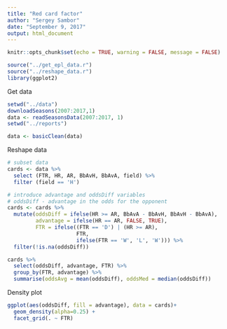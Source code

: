 ```yaml
---
title: "Red card factor"
author: "Sergey Sambor"
date: "September 9, 2017"
output: html_document
---
```


```r
knitr::opts_chunk$set(echo = TRUE, warning = FALSE, message = FALSE)
```

```r
source("../get_epl_data.r")
source("../reshape_data.r")
library(ggplot2)
```

Get data
```r
setwd("../data")
downloadSeasons(2007:2017,1)
data <- readSeasonsData(2007:2017, 1)
setwd("../reports")

data <- basicClean(data)
```

Reshape data
```r
# subset data
cards <- data %>% 
  select (FTR, HR, AR, BbAvH, BbAvA, field) %>% 
  filter (field == 'H')

# introduce advantage and oddsDiff variables
# oddsDiff - advantage in the odds for the opponent
cards <- cards %>% 
  mutate(oddsDiff = ifelse(HR >= AR, BbAvA - BbAvH, BbAvH - BbAvA),
         advantage = ifelse(HR == AR, FALSE, TRUE),
         FTR = ifelse((FTR == 'D') | (HR >= AR), 
                      FTR, 
                      ifelse(FTR == 'W', 'L', 'W'))) %>%
  filter(!is.na(oddsDiff))

cards %>% 
  select(oddsDiff, advantage, FTR) %>%
  group_by(FTR, advantage) %>%
  summarise(oddsAvg = mean(oddsDiff), oddsMed = median(oddsDiff))
```

Density plot
```r
ggplot(aes(oddsDiff, fill = advantage), data = cards)+
  geom_density(alpha=0.25) + 
  facet_grid(. ~ FTR)
```